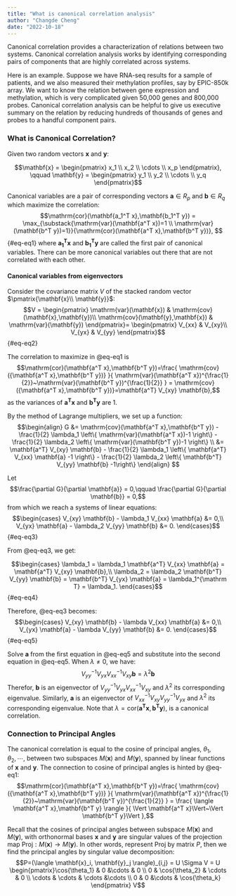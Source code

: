 ```yaml
---
title: "What is canonical correlation analysis"
author: "Changde Cheng"
date: "2022-10-18"
---
```


Canonical correlation provides a characterization of relations between two systems. Canonical correlation analysis works by identifying corresponding pairs of components that are highly correlated across systems. 

Here is an example. Suppose we have RNA-seq results for a sample of patients, and we also measured their methylation profiles, say by EPIC-850k array. We want to know the relation between gene expression and methylation, which is very complicated given 50,000 genes and 800,000 probes. Canonical correlation analysis can be helpful to give us executive summary on the relation by reducing hundreds of thousands of genes and probes to a handful component pairs.

### What is Canonical Correlation?

Given two random vectors $\mathbf x$ and $\mathbf y$:

$$\mathbf{x} = 
\begin{pmatrix}
x_1 \\
x_2 \\
\cdots \\
x_p
\end{pmatrix}, \qquad
\mathbf{y} = 
\begin{pmatrix}
y_1 \\
y_2 \\
\cdots \\
y_q
\end{pmatrix}$$

Canonical variables are a pair of corresponding vectors $\mathbf{a} \in R_p$ and $\mathbf{b} \in R_q$ which maximize the correlation:
$$\mathrm{cor}(\mathbf{a_1^T x},\mathbf{b_1^T y}) = \max_{\substack{\mathrm{var}(\mathbf{a^T x})=1 \\ \mathrm{var}(\mathbf{b^T y})=1}}{\mathrm{cor}(\mathbf{a^T x},\mathbf{b^T y})},
$${#eq-eq1}
where $\mathbf{a_1^T x}$ and $\mathbf{b_1^T y}$ are called the first pair of canonical variables. There can be more canonical variables out there that are not correlated with each other. 

#### Canonical variables from eigenvectors

Consider the covariance matrix $V$ of the stacked random vector $\pmatrix{\mathbf{x}\\ \mathbf{y}}$:
$$V = 
\begin{pmatrix}
\mathrm{var}(\mathbf{x}) & \mathrm{cov}(\mathbf{x},\mathbf{y})\\
\mathrm{cov}(\mathbf{y},\mathbf{x}) & \mathrm{var}(\mathbf{y})
\end{pmatrix}=
\begin{pmatrix}
V_{xx} & V_{xy}\\
V_{yx} & V_{yy}
\end{pmatrix}$${#eq-eq2}

The correlation to maximize in @{eq-eq1} is
$$\mathrm{cor}(\mathbf{a^T x},\mathbf{b^T y})=\frac{ \mathrm{cov}({\mathbf{a^T x},\mathbf{b^T y})} }{ \mathrm{var}(\mathbf{a^T x})^{\frac{1}{2}}~\mathrm{var}(\mathbf{b^T y})^{\frac{1}{2}} } = \mathrm{cov}({\mathbf{a^T x},\mathbf{b^T y})}=\mathbf{a^T} V_{xy} \mathbf{b},$$
as the variances of $\mathbf{a^T x}$ and $\mathbf{b^T y}$ are 1.

By the method of Lagrange multipliers, we set up a function:
$$\begin{align}
G &= \mathrm{cov}(\mathbf{a^T x},\mathbf{b^T y}) - \frac{1}{2} \lambda_1 \left\{ \mathrm{var}(\mathbf{a^T x})-1 \right\} -  \frac{1}{2} \lambda_2 \left\{ \mathrm{var}(\mathbf{b^T y})-1 \right\} \\
&= \mathbf{a^T} V_{xy} \mathbf{b} - \frac{1}{2} \lambda_1 \left\{ \mathbf{a^T} V_{xx} \mathbf{a} -1 \right\} -  \frac{1}{2} \lambda_2 \left\{ \mathbf{b^T} V_{yy} \mathbf{b} -1\right\}
\end{align}
$$

Let 
$$\frac{\partial G}{\partial \mathbf{a}} = 0,\qquad \frac{\partial G}{\partial \mathbf{b}} = 0,$$
from which we reach a systems of linear equations: 
$$\begin{cases}
V_{xy} \mathbf{b} - \lambda_1 V_{xx} \mathbf{a} &= 0,\\
V_{yx} \mathbf{a} - \lambda_2 V_{yy} \mathbf{b} &= 0.
\end{cases}$${#eq-eq3}

From @{eq-eq3}, we get:

$$\begin{cases}
\lambda_1  = \lambda_1 \mathbf{a^T} V_{xx} \mathbf{a} = \mathbf{a^T} V_{xy} \mathbf{b},\\
\lambda_2  = \lambda_2 \mathbf{b^T} V_{yy} \mathbf{b} = \mathbf{b^T} V_{yx} \mathbf{a} = \lambda_1^{\mathrm T} = \lambda_1.
\end{cases}$${#eq-eq4}

Therefore, @{eq-eq3} becomes:
$$\begin{cases}
V_{xy} \mathbf{b} - \lambda V_{xx} \mathbf{a} &= 0,\\
V_{yx} \mathbf{a} - \lambda V_{yy} \mathbf{b} &= 0.
\end{cases}$${#eq-eq5}

Solve $\mathbf{a}$ from the first equation in @{eq-eq5} and substitute into the second equation in @{eq-eq5}. When $\lambda \ne 0$, we have:
$$V_{yy}^{-1} V_{yx} V_{xx}^{-1} V_{xy} \mathbf{b} =  \lambda^2 \mathbf{b} $$
Therefor, $\mathbf{b}$ is an eigenvector of $V_{yy}^{-1} V_{yx} V_{xx}^{-1} V_{xy}$ and $\lambda^2$ its corresponding eigenvalue. Similarly, $\mathbf{a}$ is an eigenvector of $V_{xx}^{-1} V_{xy} V_{yy}^{-1} V_{yx}$ and $\lambda^2$ its corresponding eigenvalue. Note that $\lambda = \mathrm{cor}(\mathbf{a^T x},\mathbf{b^T y})$, is a canonical correlation.

### Connection to Principal Angles

The canonical correlation is equal to the cosine of principal angles, $\theta_1, \theta_2, \cdots$, between two subspaces $M(\mathbf{x})$ and $M(\mathbf{y})$, spanned by linear functions of $\mathbf{x}$ and $\mathbf{y}$. The connection to cosine of principal angles is hinted by @{eq-eq1}:
$$\mathrm{cor}(\mathbf{a^T x},\mathbf{b^T y})=\frac{ \mathrm{cov}({\mathbf{a^T x},\mathbf{b^T y})} }{ \mathrm{var}(\mathbf{a^T x})^{\frac{1}{2}}~\mathrm{var}(\mathbf{b^T y})^{\frac{1}{2}} } = \frac{ \langle \mathbf{a^T x},\mathbf{b^T y} \rangle }{ \Vert \mathbf{a^T x}\Vert~\Vert \mathbf{b^T y}\Vert },$$

Recall that the cosines of principal angles between subspace $M(\mathbf x)$ and $M(\mathbf y)$, with orthonormal bases $\mathbf{x}$ and $\mathbf{y}$ are singular values of the projection map $\mathsf{Proj}: M(\mathbf x) \to M(\mathbf y)$. In other words, represent $\mathsf{Proj}$ by matrix $P$, then we find the principal angles by singular value decomposition:
$$P=(\langle \mathbf{x}_i, \mathbf{y}_j \rangle)_{i,j} = U \Sigma V = U
\begin{pmatrix}\cos{\theta_1} &  0 &\cdots & 0 \\
0 & \cos{\theta_2} &  \cdots & 0 \\
\cdots &  \cdots & \cdots &\cdots  \\
0 &  0 &\cdots &  \cos{\theta_k}
\end{pmatrix}
V$$




